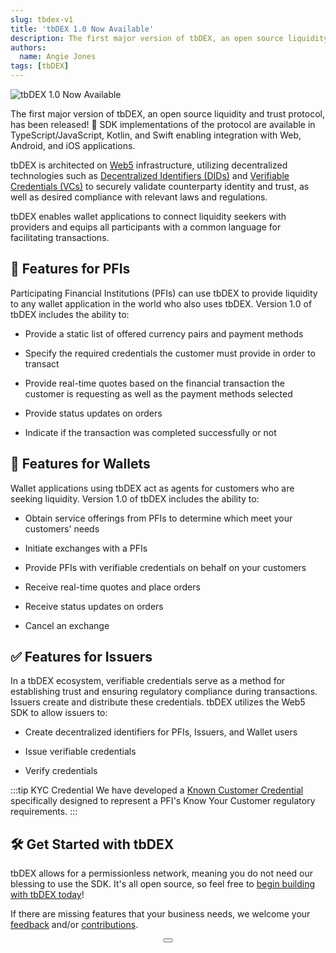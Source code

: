 ```yaml
---
slug: tbdex-v1
title: 'tbDEX 1.0 Now Available'
description: The first major version of tbDEX, an open source liquidity and trust protocol, has been released
authors:
  name: Angie Jones
tags: [tbDEX]
---
```


<head>
  <meta property="og:title" content="tbDEX 1.0 Now Available" />
  <meta property="og:type" content="website" />
  <meta property="og:url" content='https://developer.tbd.website/blog/tbdex-v1' />
  <meta name="og:description" content="The first major version of tbDEX, an open source liquidity and trust protocol, has been released" />
  <meta property="og:image" content="https://developer.tbd.website/assets/images/tbdex-v1-blog-header-751284f3cfab50712d1aa5c3aa3f31f4.png" />

  <meta name="twitter:card" content="summary_large_image" />
  <meta property="twitter:domain" content="developer.tbd.website" />
  <meta name="twitter:site" content="@tbdevs" />
  <meta name="twitter:title" content="tbDEX 1.0 Now Available" />
  <meta property="twitter:url" content='https://developer.tbd.website/blog/tbdex-v1' /> 
  <meta name="twitter:description" content="The first major version of tbDEX, an open source liquidity and trust protocol, has been released" />
  <meta name="twitter:image" content="https://developer.tbd.website/assets/images/tbdex-v1-blog-header-751284f3cfab50712d1aa5c3aa3f31f4.png" />

  <link rel="apple-touch-icon" href="https://developer.tbd.website/img/tbd-fav-icon-main.png" />
</head>


![tbDEX 1.0 Now Available](/img/tbdex-v1-blog-header.png)

The first major version of tbDEX, an open source liquidity and trust protocol, has been released! 🎉 SDK implementations of the protocol are available in TypeScript/JavaScript, Kotlin, and Swift enabling integration with Web, Android, and iOS applications.

<!--truncate-->

tbDEX is architected on [Web5](/projects/web5/) infrastructure, utilizing decentralized technologies such as [Decentralized Identifiers (DIDs)](/docs/web5/learn/decentralized-identifiers) and [Verifiable Credentials (VCs)](/docs/web5/learn/verifiable-credentials) to securely validate counterparty identity and trust, as well as desired compliance with relevant laws and regulations.

tbDEX enables wallet applications to connect liquidity seekers with providers and equips all participants with a common language for facilitating transactions.

## 🏦 Features for PFIs
Participating Financial Institutions (PFIs) can use tbDEX to provide liquidity to any wallet application in the world who also uses tbDEX. Version 1.0 of tbDEX includes the ability to:

* Provide a static list of offered currency pairs and payment methods

* Specify the required credentials the customer must provide in order to transact

* Provide real-time quotes based on the financial transaction the customer is requesting as well as the payment methods selected

* Provide status updates on orders

* Indicate if the transaction was completed successfully or not


## 💼 Features for Wallets

Wallet applications using tbDEX act as agents for customers who are seeking liquidity. Version 1.0 of tbDEX includes the ability to:

* Obtain service offerings from PFIs to determine which meet your customers' needs

* Initiate exchanges with a PFIs

* Provide PFIs with verifiable credentials on behalf on your customers

* Receive real-time quotes and place orders

* Receive status updates on orders

* Cancel an exchange


## ✅ Features for Issuers
In a tbDEX ecosystem, verifiable credentials serve as a method for establishing trust and ensuring regulatory compliance during transactions. Issuers create and distribute these credentials. tbDEX utilizes the Web5 SDK to allow issuers to:

* Create decentralized identifiers for PFIs, Issuers, and Wallet users

* Issue verifiable credentials

* Verify credentials

:::tip KYC Credential
We have developed a [Known Customer Credential](https://www.tbdex.io/guides/kcc) specifically designed to represent a PFI's Know Your Customer regulatory requirements.
:::

## 🛠️ Get Started with tbDEX

tbDEX allows for a permissionless network, meaning you do not need our blessing to use the SDK. It's all open source, so feel free to [begin building with tbDEX today](/docs/tbdex/)!

If there are missing features that your business needs, we welcome your [feedback](https://discord.gg/tbd) and/or [contributions](https://github.com/TBD54566975/tbdex).

<div align='center'>
<Button label='Visit tbdex.io' url='https://www.tbdex.io/' title='tbDEX website' />
</div>